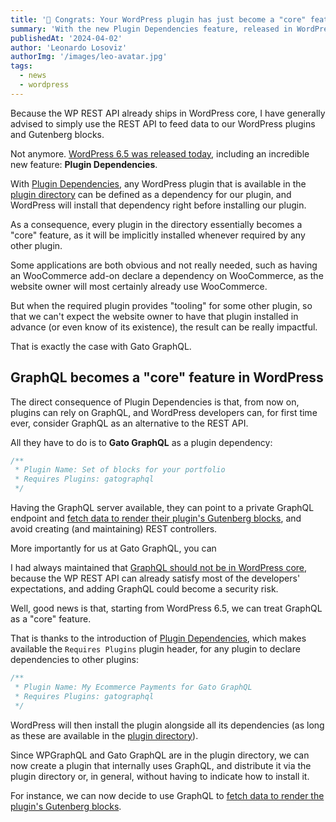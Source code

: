 ```yaml
---
title: '🎯 Congrats: Your WordPress plugin has just become a "core" feature'
summary: 'With the new Plugin Dependencies feature, released in WordPress 6.5, required plugins can be implicitly installed'
publishedAt: '2024-04-02'
author: 'Leonardo Losoviz'
authorImg: '/images/leo-avatar.jpg'
tags:
  - news
  - wordpress
---
```


Because the WP REST API already ships in WordPress core, I have generally advised to simply use the REST API to feed data to our WordPress plugins and Gutenberg blocks.

Not anymore. [WordPress 6.5 was released today](...), including an incredible new feature: **Plugin Dependencies**.

With [Plugin Dependencies](https://make.wordpress.org/core/2024/03/05/introducing-plugin-dependencies-in-wordpress-6-5/), any WordPress plugin that is available in the [plugin directory](https://wordpress.org/plugins/) can be defined as a dependency for our plugin, and WordPress will install that dependency right before installing our plugin.

As a consequence, every plugin in the directory essentially becomes a "core" feature, as it will be implicitly installed whenever required by any other plugin.

Some applications are both obvious and not really needed, such as having an WooCommerce add-on declare a dependency on WooCommerce, as the website owner will most certainly already use WooCommerce.

But when the required plugin provides "tooling" for some other plugin, so that we can't expect the website owner to have that plugin installed in advance (or even know of its existence), the result can be really impactful.

That is exactly the case with Gato GraphQL.

## GraphQL becomes a "core" feature in WordPress

The direct consequence of Plugin Dependencies is that, from now on, plugins can rely on GraphQL, and WordPress developers can, for first time ever, consider GraphQL as an alternative to the REST API.

All they have to do is to **Gato GraphQL** as a plugin dependency:

```php
/**
 * Plugin Name: Set of blocks for your portfolio 
 * Requires Plugins: gatographql
 */
```

Having the GraphQL server available, they can point to a private GraphQL endpoint and [fetch data to render their plugin's Gutenberg blocks](https://gatographql.com/guides/interact/working-with-gutenberg-blocks), and avoid creating (and maintaining) REST controllers.



More importantly for us at Gato GraphQL, you can 


I had always maintained that [GraphQL should not be in WordPress core](https://gatographql.com/blog/why-graphql-should-not-be-in-wordpress-core), because the WP REST API can already satisfy most of the developers' expectations, and adding GraphQL could become a security risk.

Well, good news is that, starting from WordPress 6.5, we can treat GraphQL as a "core" feature.

That is thanks to the introduction of [Plugin Dependencies](https://make.wordpress.org/core/2024/03/05/introducing-plugin-dependencies-in-wordpress-6-5/), which makes available the `Requires Plugins` plugin header, for any plugin to declare dependencies to other plugins:

```php
/**
 * Plugin Name: My Ecommerce Payments for Gato GraphQL
 * Requires Plugins: gatographql
 */
```

WordPress will then install the plugin alongside all its dependencies (as long as these are available in the [plugin directory](https://wordpress.org/plugins/)).

Since WPGraphQL and Gato GraphQL are in the plugin directory, we can now create a plugin that internally uses GraphQL, and distribute it via the plugin directory or, in general, without having to indicate how to install it.

For instance, we can now decide to use GraphQL to [fetch data to render the plugin's Gutenberg blocks](https://gatographql.com/guides/interact/working-with-gutenberg-blocks).